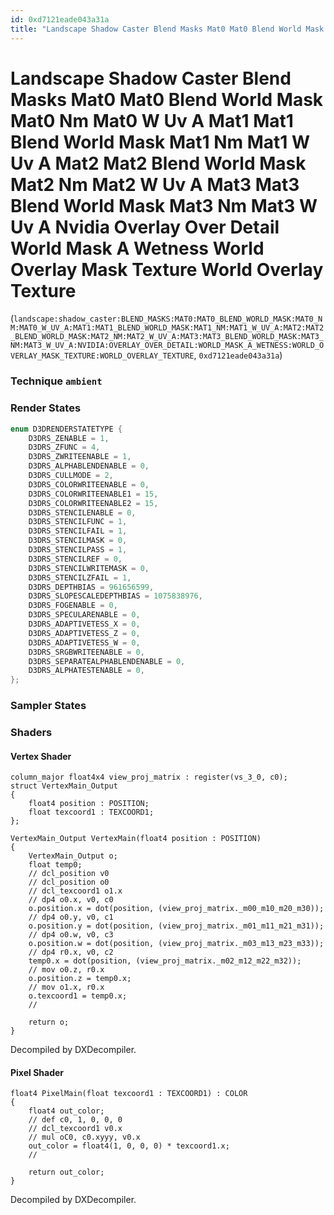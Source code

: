 ```yaml
---
id: 0xd7121eade043a31a
title: "Landscape Shadow Caster Blend Masks Mat0 Mat0 Blend World Mask Mat0 Nm Mat0 W Uv A Mat1 Mat1 Blend World Mask Mat1 Nm Mat1 W Uv A Mat2 Mat2 Blend World Mask Mat2 Nm Mat2 W Uv A Mat3 Mat3 Blend World Mask Mat3 Nm Mat3 W Uv A Nvidia Overlay Over Detail World Mask A Wetness World Overlay Mask Texture World Overlay Texture"
---
```


# Landscape Shadow Caster Blend Masks Mat0 Mat0 Blend World Mask Mat0 Nm Mat0 W Uv A Mat1 Mat1 Blend World Mask Mat1 Nm Mat1 W Uv A Mat2 Mat2 Blend World Mask Mat2 Nm Mat2 W Uv A Mat3 Mat3 Blend World Mask Mat3 Nm Mat3 W Uv A Nvidia Overlay Over Detail World Mask A Wetness World Overlay Mask Texture World Overlay Texture
(`landscape:shadow_caster:BLEND_MASKS:MAT0:MAT0_BLEND_WORLD_MASK:MAT0_NM:MAT0_W_UV_A:MAT1:MAT1_BLEND_WORLD_MASK:MAT1_NM:MAT1_W_UV_A:MAT2:MAT2_BLEND_WORLD_MASK:MAT2_NM:MAT2_W_UV_A:MAT3:MAT3_BLEND_WORLD_MASK:MAT3_NM:MAT3_W_UV_A:NVIDIA:OVERLAY_OVER_DETAIL:WORLD_MASK_A_WETNESS:WORLD_OVERLAY_MASK_TEXTURE:WORLD_OVERLAY_TEXTURE`, `0xd7121eade043a31a`)

### Technique `ambient`
### Render States
```cpp
enum D3DRENDERSTATETYPE {
	D3DRS_ZENABLE = 1,
	D3DRS_ZFUNC = 4,
	D3DRS_ZWRITEENABLE = 1,
	D3DRS_ALPHABLENDENABLE = 0,
	D3DRS_CULLMODE = 2,
	D3DRS_COLORWRITEENABLE = 0,
	D3DRS_COLORWRITEENABLE1 = 15,
	D3DRS_COLORWRITEENABLE2 = 15,
	D3DRS_STENCILENABLE = 0,
	D3DRS_STENCILFUNC = 1,
	D3DRS_STENCILFAIL = 1,
	D3DRS_STENCILMASK = 0,
	D3DRS_STENCILPASS = 1,
	D3DRS_STENCILREF = 0,
	D3DRS_STENCILWRITEMASK = 0,
	D3DRS_STENCILZFAIL = 1,
	D3DRS_DEPTHBIAS = 961656599,
	D3DRS_SLOPESCALEDEPTHBIAS = 1075838976,
	D3DRS_FOGENABLE = 0,
	D3DRS_SPECULARENABLE = 0,
	D3DRS_ADAPTIVETESS_X = 0,
	D3DRS_ADAPTIVETESS_Z = 0,
	D3DRS_ADAPTIVETESS_W = 0,
	D3DRS_SRGBWRITEENABLE = 0,
	D3DRS_SEPARATEALPHABLENDENABLE = 0,
	D3DRS_ALPHATESTENABLE = 0,
};
```
### Sampler States
### Shaders
#### Vertex Shader
```hlsl
column_major float4x4 view_proj_matrix : register(vs_3_0, c0);
struct VertexMain_Output
{
    float4 position : POSITION;
    float texcoord1 : TEXCOORD1;
};

VertexMain_Output VertexMain(float4 position : POSITION)
{
    VertexMain_Output o;
    float temp0;
    // dcl_position v0
    // dcl_position o0
    // dcl_texcoord1 o1.x
    // dp4 o0.x, v0, c0
    o.position.x = dot(position, (view_proj_matrix._m00_m10_m20_m30));
    // dp4 o0.y, v0, c1
    o.position.y = dot(position, (view_proj_matrix._m01_m11_m21_m31));
    // dp4 o0.w, v0, c3
    o.position.w = dot(position, (view_proj_matrix._m03_m13_m23_m33));
    // dp4 r0.x, v0, c2
    temp0.x = dot(position, (view_proj_matrix._m02_m12_m22_m32));
    // mov o0.z, r0.x
    o.position.z = temp0.x;
    // mov o1.x, r0.x
    o.texcoord1 = temp0.x;
    // 

    return o;
}
```
Decompiled by DXDecompiler.
#### Pixel Shader
```hlsl
float4 PixelMain(float texcoord1 : TEXCOORD1) : COLOR
{
    float4 out_color;
    // def c0, 1, 0, 0, 0
    // dcl_texcoord1 v0.x
    // mul oC0, c0.xyyy, v0.x
    out_color = float4(1, 0, 0, 0) * texcoord1.x;
    // 

    return out_color;
}
```
Decompiled by DXDecompiler.
